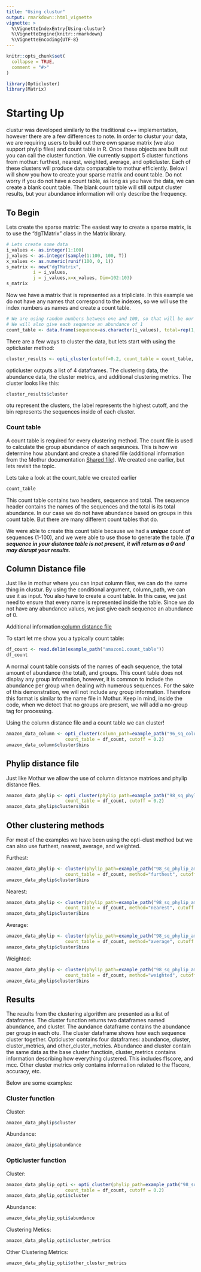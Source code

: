 ```yaml
---
title: "Using clustur"
output: rmarkdown::html_vignette
vignette: >
  %\VignetteIndexEntry{Using-clustur}
  %\VignetteEngine{knitr::rmarkdown}
  %\VignetteEncoding{UTF-8}
---
```


```r
knitr::opts_chunk$set(
  collapse = TRUE,
  comment = "#>"
)
```

```r
library(Opticluster)
library(Matrix)
```

# Starting Up

clustur was developed similarly to the traditional c++ implementation, however there are a few differences to note. In order to clustur your data, we are requiring users to build out there own sparse matrix (we also support phylip files) and count table in R. Once these objects are built out you can call the cluster function. We currently support 5 cluster functions from mothur: furthest, nearest, weighted, average, and opticluster. Each of these clusters will produce data comparable to mothur efficiently. Below I will show you how to create your sparse matrix and count table. Do not worry if you do not have a count table, as long as you have the data, we can create a blank count table. The blank count table will still output cluster results, but your abundance information will only describe the frequency.


## To Begin

Lets create the sparse matrix: The easiest way to create a sparse matrix, is to use the "dgTMatrix" class in the Matrix library.

```r
# Lets create some data
i_values <- as.integer(1:100)
j_values <- as.integer(sample(1:100, 100, T))
x_values <- as.numeric(runif(100, 0, 1))
s_matrix <- new("dgTMatrix",
          i = i_values,
          j = j_values,x=x_values, Dim=102:103)
s_matrix
```

Now we have a matrix that is represented as a tripliclate. In this example we do not have any names that correspond to the indexes, so we will use the index numbers as names and create a count table.


```r
# We are using random numbers between one and 100, so that will be our first column
# We will also give each sequence an abundance of 1
count_table <- data.frame(sequence=as.character(i_values), total=rep(1,times=100))

```


There are a few ways to cluster the data, but lets start with using the opticluster method:

```r
cluster_results <- opti_cluster(cutoff=0.2, count_table = count_table, sparse_matrix=s_matrix)
```

opticluster outputs a list of 4 dataframes. The clustering data, the abundance data, the cluster metrics, and additional clustering metrics. The cluster looks like this:

```r
cluster_results$cluster
```

otu represent the clusters, the label represents the highest cutoff, and the bin represents the sequences inside of each cluster.

### Count table

A count table is required for every clustering method. The count file is used to calculate the group abundance of each seqeunces. This is how we determine how abundant and create a shared file (additional information from the Mothur documentation [Shared file](https://mothur.org/wiki/shared_file/)). We created one earlier, but lets revisit the topic.

Lets take a look at the count_table we created earlier

```r
count_table
```

This count table contains two headers, sequence and total. The sequence header contains the names of the sequences and the total is its total abundance. In our case we do not have abundance based on groups in this count table. But there are many different count tables that do. 

We were able to create this count table because we had a ***unique*** count of sequences (1-100), and we were able to use those to generate the table. ***If a sequence in your distance table is not present, it will return as a 0 and may disrupt your results. ***



## Column Distance file

Just like in mothur where you can input column files, we can do the same thing in clustur. By using the conditional argument, column_path, we can use it as input. You also have to create a count table. In this case, we just need to ensure that every name is represented inside the table. Since we do not have any abundance values, we just give each sequence an abundance of 0.

Additional information:[column distance file](https://mothur.org/wiki/column-formatted_distance_matrix/)

To start let me show you a typically count table:

```r
df_count <- read.delim(example_path("amazon1.count_table"))
df_count
```

A normal count table consists of the names of each sequence, the total amount of abundance (the total), and groups. This count table does not display any group information, however, it is common to include the abundance per group when dealing with numerous sequences. For the sake of this demonstration, we will not include any group information. Therefore this format is similar to the name file in Mothur. Keep in mind, inside the code, when we detect that no groups are present, we will add a no-group tag for processing. 


Using the column distance file and a count table we can cluster!
```r


amazon_data_column <- opti_cluster(column_path=example_path("96_sq_column_amazon.dist"),
                      count_table = df_count, cutoff = 0.2)
amazon_data_column$cluster$bins
```


## Phylip distance file

Just like Mothur we allow the use of column distance matrices and phylip distance files.

```r

amazon_data_phylip <- opti_cluster(phylip_path=example_path("98_sq_phylip_amazon.dist"),
                      count_table = df_count, cutoff = 0.2)
amazon_data_phylip$clusters$bin 
```


## Other clustering methods

For most of the examples we have been using the opti-clust method but we can also use furthest, nearest, average, and weighted.

Furthest:

```r

amazon_data_phylip <- cluster(phylip_path=example_path("98_sq_phylip_amazon.dist"),
                      count_table = df_count, method="furthest", cutoff = 0.2)
amazon_data_phylip$cluster$bins
```

Nearest:

```r

amazon_data_phylip <- cluster(phylip_path=example_path("98_sq_phylip_amazon.dist"),
                      count_table = df_count, method="nearest", cutoff = 0.2)
amazon_data_phylip$cluster$bins
```

Average:

```r

amazon_data_phylip <- cluster(phylip_path=example_path("98_sq_phylip_amazon.dist"),
                      count_table = df_count, method="average", cutoff = 0.2)
amazon_data_phylip$cluster$bins
```

Weighted:

```r

amazon_data_phylip <- cluster(phylip_path=example_path("98_sq_phylip_amazon.dist"),
                      count_table = df_count, method="weighted", cutoff = 0.2)
amazon_data_phylip$cluster$bins
```

## Results

The results from the clustering algorithm are presented as a list of dataframes. The cluster function returns two dataframes named abundance, and cluster. The aundance dataframe contains the abundance per group in each otu. The cluster dataframe shows how each sequence cluster together. Opticluster contains four dataframes: abundance, cluster, cluster_metrics, and other_cluster_metrics. Abundance and cluster contain the same data as the base cluster functioin, cluster_metrics contains information describing how everything clustered. This includes f1score, and mcc. Other cluster metrics only contains information related to the f1score, accuracy, etc.

Below are some examples:

### Cluster function
Cluster:
```r
amazon_data_phylip$cluster
```

Abundance:
```r
amazon_data_phylip$abundance
```


### Opticluster function

Cluster:
```r
amazon_data_phylip_opti <- opti_cluster(phylip_path=example_path("98_sq_phylip_amazon.dist"),
                      count_table = df_count, cutoff = 0.2)
amazon_data_phylip_opti$cluster
```

Abundance:
```r
amazon_data_phylip_opti$abundance
```

Clustering Metics:
```r
amazon_data_phylip_opti$cluster_metrics
```

Other Clustering Metrics:
```r
amazon_data_phylip_opti$other_cluster_metrics
```
